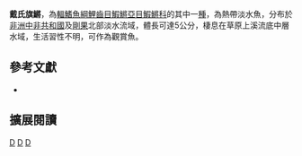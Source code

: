 {{Speciesbox 
| taxon = Aphyosemion decorsei
| status = DD
| status_system = IUCN3.1
| authority =  [[Pellegrin|Pellegrin]], 1904
| synonyms = *''Haplochilus decorsei,Pellegrin, 1904''
*''Epiplatys decorsei,Pellegrin, 1904''
*''Haplochilus decorsii,Pellegrin, 1904''
}}
'''戴氏旗鱂'''，為[[輻鰭魚綱|輻鰭魚綱]][[鯉齒目|鯉齒目]][[鰕鱂亞目|鰕鱂亞目]][[鰕鱂科|鰕鱂科]]的其中一[[種|種]]，為熱帶淡水魚，分布於[[非洲|非洲]][[中非共和國|中非共和國]]及[[剛果|剛果]]北部淡水流域，體長可達5公分，棲息在草原上溪流底中層水域，生活習性不明，可作為觀賞魚。

== 參考文獻 ==
*{{FishBase_species|genus=Aphyosemion|species=decorsei|year=2014|month=7}}

== 擴展閱讀 ==
{{refbegin}}
{{wikispecies-inline|Aphyosemion decorsei|戴氏旗鱂}}
{{refend}}
{{Taxonbar|from=Q8202548}}

[[Category:IUCN红色名录数据缺乏物种|D]]
[[Category:觀賞魚|D]]
[[Category:旗鱂屬|D]]


{{魚類小作品}}
